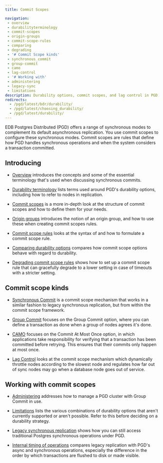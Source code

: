 ```yaml
---
title: Commit Scopes

navigation:
 - overview
 - durabilityterminology
 - commit-scopes
 - origin-groups
 - commit-scope-rules
 - comparing
 - degrading
 - '# Commit Scope kinds'
 - synchronous_commit
 - group-commit
 - camo
 - lag-control
 - '# Working with'
 - administering
 - legacy-sync
 - limitations
description: Durability options, commit scopes, and lag control in PGD.
redirects:
  - /pgd/latest/bdr/durability/
  - /pgd/latest/choosing_durability/
  - /pgd/latest/durability/
---
```


EDB Postgres Distributed (PGD) offers a range of synchronous modes to complement its
default asynchronous replication. You use commit scopes to configure these synchronous modes.
Commit scopes are rules that define how PGD handles synchronous operations and when the system
considers a transaction committed. 

## Introducing 

* [Overview](overview) introduces the concepts and some of the essential 
terminology that's used when discussing synchronous commits.

* [Durability terminology](durabilityterminology) lists terms used around PGD's 
durability options, including how to refer to nodes in replication.

* [Commit scopes](commit-scopes) is a more in-depth look at the structure
of commit scopes and how to define them for your needs.

* [Origin groups](origin-groups) introduces the notion of an origin group, and how to use these when creating commit scopes rules.

* [Commit scope rules](commit-scope-rules) looks at the syntax of and how to formulate
a commit scope rule.

* [Comparing durability options](comparing) compares how commit scope options behave with regard to durability.

* [Degrading commit scope rules](degrading) shows how to set up a commit scope rule that can gracefully degrade to a lower setting in case of timeouts with a stricter setting.

## Commit scope kinds

* [Synchronous Commit](synchronous_commit) is a commit scope mechanism that works
in a similar fashion to legacy synchronous replication, but from within the commit scope framework.

* [Group Commit](group-commit) focuses on the Group Commit option, where you can
define a transaction as done when a group of nodes agrees it's done.

* [CAMO](camo) focuses on the Commit At Most Once option, in which applications
take responsibility for verifying that a transaction has been committed before
retrying. This ensures that their commits only happen at most once.

* [Lag Control](lag-control) looks at the commit scope mechanism which
dynamically throttle nodes according to the slowest node and regulates how far
out of sync nodes may go when a database node goes out of service.

## Working with commit scopes

* [Administering](administering) addresses how to manage a PGD cluster with Group Commit
in use.

* [Limitations](limitations) lists the various combinations of durability options
that aren't currently supported or aren't possible. Refer to this before deciding
on a durability strategy.

* [Legacy synchronous replication](legacy-sync) shows how you can still access traditional Postgres synchronous operations under PGD.

* [Internal timing of operations](timing) compares legacy replication with PGD's async and synchronous operations, especially the difference in the order by which transactions are flushed to disk or made visible.
